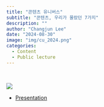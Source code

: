 ```yaml
---
title: "콘텐츠 유니버스"
subtitle: "콘텐츠, 우리가 몰랐던 7가지" 
description: ""
author: "Changjun Lee"
date: "2024-08-30"
image: "img/cu_2024.png"
categories: 
  - Content
  - Public lecture
---
```


<br>

![](images/clipboard-1863740132.png)

-   [Presentation](https://www.figma.com/deck/7VQnfkKWpgFvkPPYWDEDxt) 
